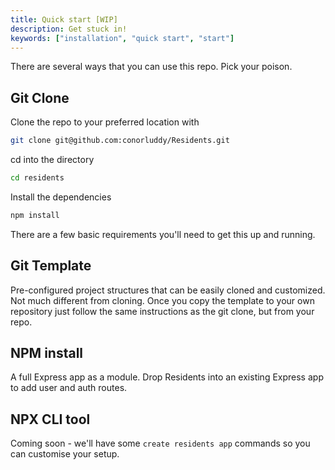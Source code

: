 ```yaml
---
title: Quick start [WIP]
description: Get stuck in!
keywords: ["installation", "quick start", "start"]
---
```


There are several ways that you can use this repo. Pick your poison.

<CardGrid>

  <Card
    subtitle="Github"
    title="Git Clone"
    description="Standard procedure. Clone the repo and evolve it into whatever you need. Click for further instruction."
    href="#git-clone"
  />

  <Card
    subtitle="Github"
    title="Git Template"
    description="Pre-configured project structures that can be easily cloned and customized. Not much different from cloning."
    href="#git-template"
  />

  <Card
    subtitle="NPM"
    title="NPM install"
    description="A full Express app as a module. Drop Residents into an existing Express app to add user and auth routes."
    href="#npm-install"
  />

  <Card
    subtitle="NPM [WIP]"
    title="NPX CLI tool"
    description="Coming soon - we'll have some `create residents app` commands so you can customise your setup."
    href="#npx-cli-tool"
  />

</CardGrid>

## Git Clone

Clone the repo to your preferred location with 

```bash
git clone git@github.com:conorluddy/Residents.git
```

cd into the directory

```bash
cd residents
```

Install the dependencies

```bash
npm install
```


There are a few basic requirements you'll need to get this up and running.


## Git Template

Pre-configured project structures that can be easily cloned and customized. Not much different from cloning. Once you copy the template to your own repository just follow the same instructions as the git clone, but from your repo.


## NPM install
A full Express app as a module. Drop Residents into an existing Express app to add user and auth routes.


## NPX CLI tool
Coming soon - we'll have some `create residents app` commands so you can customise your setup.
